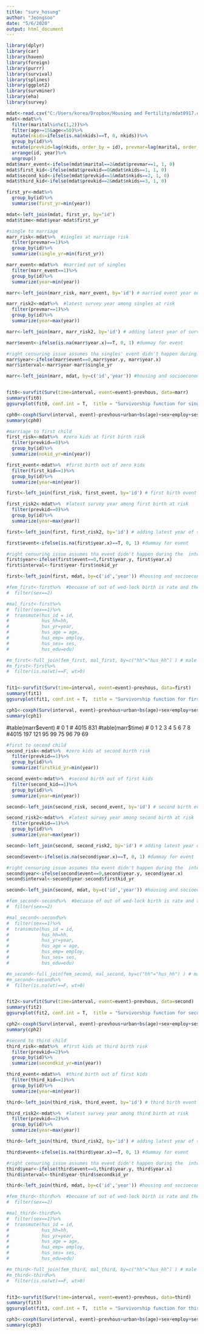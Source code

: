 ---
title: "surv_hosung"
author: "Jeongsoo"
date: "5/6/2020"
output: html_document
---



```{r}
library(dplyr)
library(car)
library(haven)
library(foreign)
library(purrr)
library(survival)
library(splines)
library(ggplot2)
library(survminer)
library(eha)
library(survey)

mdat<-read.csv("C:/Users/korea/Dropbox/Housing and Fertility/mdat0917.csv", header = TRUE, sep = ",")
mdat<-mdat%>%
  filter(marital%in%c(1,2))%>%
  filter(age>=15&age<=50)%>%
  mutate(nkids=ifelse(is.na(nkids)==T, 0, nkids))%>%
  group_by(id)%>%
  mutate(prevkid=lag(nkids, order_by = id), prevmar=lag(marital, order_by = id), prevhous=lag(hous, order_by=id))%>%
  arrange(id, year)%>%
  ungroup()
mdat$marr_event<-ifelse(mdat$marital==2&mdat$prevmar==1, 1, 0)
mdat$first_kid<-ifelse(mdat$prevkid==0&mdat$nkids==1, 1, 0)
mdat$second_kid<-ifelse(mdat$prevkid==1&mdat$nkids==2, 1, 0)
mdat$third_kid<-ifelse(mdat$prevkid==2&mdat$nkids==3, 1, 0)

first_yr<-mdat%>%
  group_by(id)%>%
  summarise(first_yr=min(year))

mdat<-left_join(mdat, first_yr, by="id")
mdat$time<-mdat$year-mdat$first_yr
```

```{r}
#single to marriage
marr_risk<-mdat%>%  #singles at marriage risk
  filter(prevmar==1)%>%
  group_by(id)%>%
  summarize(single_yr=min(first_yr))

marr_event<-mdat%>%  #married out of singles
  filter(marr_event==1)%>%
  group_by(id)%>%
  summarize(year=min(year))

marr<-left_join(marr_risk, marr_event, by='id') # married event year ourt of singles at risk

marr_risk2<-mdat%>%  #latest survey year among singles at risk
  filter(prevmar==1)%>%
  group_by(id)%>%
  summarize(year=max(year))

marr<-left_join(marr, marr_risk2, by='id') # adding latest year of survey to calculate the time

marr$event<-ifelse(is.na(marr$year.x)==T, 0, 1) #dummay for event

#right censuring issue assumes tha singles' event didn't happen during the  interval between the first wave to last wave
marr$year<-ifelse(marr$event==0,marr$year.y, marr$year.x)
marr$interval<-marr$year-marr$single_yr

marr<-left_join(marr, mdat, by=c('id','year')) #housing and socioeconomic statusy either when event happened or the latest status of wave


fit0<-survfit(Surv(time=interval, event=event)~prevhous, data=marr)
summary(fit0)
ggsurvplot(fit0, conf.int = T,  title = "Survivorship function for singles' marriage", xlab = "Time in years", xlim = c(0,8), ylim=c(.4, 1))

cph0<-coxph(Surv(interval, event)~prevhous+urban+bs(age)+sex+employ+ses, marr, subset=wt>0, weights=wt/mean(wt, na.rm=T))
summary(cph0)

```


```{r}
#marriage to first child
first_risk<-mdat%>%  #zero kids at first birth risk
  filter(prevkid==0)%>%
  group_by(id)%>%
  summarize(nokid_yr=min(year))

first_event<-mdat%>%  #first birth out of zero kids
  filter(first_kid==1)%>%
  group_by(id)%>%
  summarize(year=min(year))

first<-left_join(first_risk, first_event, by='id') # first birth event year ourt of zero kids adult at risk

first_risk2<-mdat%>%  #latest survey year among first birth at risk
  filter(prevkid==0)%>%
  group_by(id)%>%
  summarize(year=max(year))

first<-left_join(first, first_risk2, by='id') # adding latest year of survey to calculate the time

first$event<-ifelse(is.na(first$year.x)==T, 0, 1) #dummay for event

#right censuring issue assumes tha event didn't happen during the  interval between the first wave to last wave
first$year<-ifelse(first$event==0,first$year.y, first$year.x)
first$interval<-first$year-first$nokid_yr

first<-left_join(first, mdat, by=c('id','year')) #housing and socioeconomic statusy either when event happened or the latest status of wave

#fem_first<-first%>%  #becuase of out of wed-lock birth is rate and the issue of same household
#  filter(sex==2)

#mal_first<-first%>%
#  filter(sex==1)%>%
#  transmute(hus_id = id,
#            hus_hh=hh,
#            hus_yr=year,
#            hus_age = age,
#            hus_emp= employ,
#            hus_ses= ses,
#            hus_edu=edu)

#m_first<-full_join(fem_first, mal_first, by=c("hh"="hus_hh") ) # male 2984, female 2737 #full HH 4508<5721
#m_first<-first%>%
#  filter(is.na(wt)==F, wt>0)


fit1<-survfit(Surv(time=interval, event=event)~prevhous, data=first)
summary(fit1)
ggsurvplot(fit1, conf.int = T,  title = "Survivorship function for first birth", xlab = "Time in years", xlim = c(0,8), ylim=c(.4, 1))

cph1<-coxph(Surv(interval, event)~prevhous+urban+bs(age)+sex+employ+ses, m_first, subset=wt>0, weights=wt/mean(wt, na.rm=T))
summary(cph1)

```

#table(marr$event)
#   0    1 
# 4015  831 
#table(marr$time)
#   0    1    2    3    4    5    6    7    8 
#4015  197  121   95   99   75   96   79   69 
```{r}
#first to second child
second_risk<-mdat%>%  #zero kids at second birth risk
  filter(prevkid==1)%>%
  group_by(id)%>%
  summarize(firstkid_yr=min(year))

second_event<-mdat%>%  #second birth out of first kids
  filter(second_kid==1)%>%
  group_by(id)%>%
  summarize(year=min(year))

second<-left_join(second_risk, second_event, by='id') # second birth event year ourt of first kids adult at risk

second_risk2<-mdat%>%  #latest survey year among second birth at risk
  filter(prevkid==1)%>%
  group_by(id)%>%
  summarize(year=max(year))

second<-left_join(second, second_risk2, by='id') # adding latest year of survey to calculate the time

second$event<-ifelse(is.na(second$year.x)==T, 0, 1) #dummay for event

#right censuring issue assumes tha event didn't happen during the  interval between the first wave to last wave
second$year<-ifelse(second$event==0,second$year.y, second$year.x)
second$interval<-second$year-second$firstkid_yr

second<-left_join(second, mdat, by=c('id','year')) #housing and socioeconomic statusy either when event happened or the latest status of wave

#fem_second<-second%>%  #becuase of out of wed-lock birth is rate and the issue of same household
#  filter(sex==2)

#mal_second<-second%>%
#  filter(sex==1)%>%
#  transmute(hus_id = id,
#            hus_hh=hh,
#            hus_yr=year,
#            hus_age = age,
#            hus_emp= employ,
#            hus_ses= ses,
#            hus_edu=edu)

#m_second<-full_join(fem_second, mal_second, by=c("hh"="hus_hh") ) # male 2984, female 2737 #full HH 4508<5721
#m_second<-second%>%
#  filter(is.na(wt)==F, wt>0)


fit2<-survfit(Surv(time=interval, event=event)~prevhous, data=second)
summary(fit2)
ggsurvplot(fit2, conf.int = T,  title = "Survivorship function for second birth", xlab = "Time in years", xlim = c(0,8), ylim=c(.4, 1))

cph2<-coxph(Surv(interval, event)~prevhous+urban+bs(age)+sex+employ+ses, second, subset=wt>0, weights=wt/mean(wt, na.rm=T))
summary(cph2)

```
```{r}
#second to third child
third_risk<-mdat%>%  #first kids at third birth risk
  filter(prevkid==2)%>%
  group_by(id)%>%
  summarize(secondkid_yr=min(year))

third_event<-mdat%>%  #third birth out of first kids
  filter(third_kid==1)%>%
  group_by(id)%>%
  summarize(year=min(year))

third<-left_join(third_risk, third_event, by='id') # third birth event year out of first kids adult at risk

third_risk2<-mdat%>%  #latest survey year among third birth at risk
  filter(prevkid==2)%>%
  group_by(id)%>%
  summarize(year=max(year))

third<-left_join(third, third_risk2, by='id') # adding latest year of survey to calculate the time

third$event<-ifelse(is.na(third$year.x)==T, 0, 1) #dummay for event

#right censuring issue assumes tha event didn't happen during the  interval between the first wave to last wave
third$year<-ifelse(third$event==0,third$year.y, third$year.x)
third$interval<-third$year-third$secondkid_yr

third<-left_join(third, mdat, by=c('id','year')) #housing and socioeconomic statusy either when event happened or the latest status of wave

#fem_third<-third%>%  #becuase of out of wed-lock birth is rate and the issue of same household
#  filter(sex==2)

#mal_third<-third%>%
#  filter(sex==1)%>%
#  transmute(hus_id = id,
#            hus_hh=hh,
#            hus_yr=year,
#            hus_age = age,
#            hus_emp= employ,
#            hus_ses= ses,
#            hus_edu=edu)

#m_third<-full_join(fem_third, mal_third, by=c("hh"="hus_hh") ) # male 2984, female 2737 #full HH 4508<5721
#m_third<-third%>%
#  filter(is.na(wt)==F, wt>0)


fit3<-survfit(Surv(time=interval, event=event)~prevhous, data=third)
summary(fit3)
ggsurvplot(fit3, conf.int = T,  title = "Survivorship function for third birth", xlab = "Time in years", xlim = c(0,8), ylim=c(.4, 1))

cph3<-coxph(Surv(interval, event)~prevhous+urban+bs(age)+sex+employ+ses, third, subset=wt>0, weights=wt/mean(wt, na.rm=T))
summary(cph3)

```